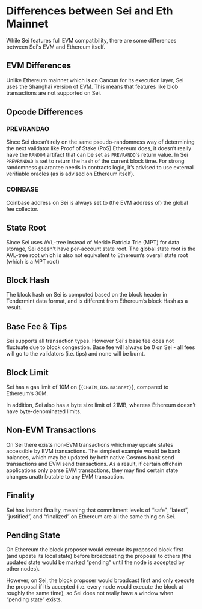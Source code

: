 
# Differences between Sei and Eth Mainnet

While Sei features full EVM compatibility, there are some differences between Sei's EVM and Ethereum itself.

## EVM Differences

Unlike Ethereum mainnet which is on Cancun for its execution layer, Sei uses the Shanghai version of EVM. This means that features like blob transactions are not supported on Sei.

## Opcode Differences

### PREVRANDAO

Since Sei doesn’t rely on the same pseudo-randomness way of determining the next validator like Proof of Stake (PoS) Ethereum does, it doesn’t really have the `RANDOM` artifact that can be set as `PREVRANDO`'s return value.
In Sei `PREVRANDAO` is set to return the hash of the current block time. For strong randomness guarantee needs in contracts logic, it’s advised to use external verifiable oracles (as is advised on Ethereum itself).

### COINBASE

Coinbase address on Sei is always set to (the EVM address of) the global fee collector.

## State Root

Since Sei uses AVL-tree instead of Merkle Patricia Trie (MPT) for data storage, Sei doesn’t have per-account state root. The global state root is the AVL-tree root which is also not equivalent to Ethereum’s overall state root (which is a MPT root)

## Block Hash

The block hash on Sei is computed based on the block header in Tendermint data format, and is different from Ethereum’s block Hash as a result.

## Base Fee & Tips

Sei supports all transaction types. However Sei's base fee does not fluctuate due to block congestion. Base fee will always be 0 on Sei - all fees will go to the validators (i.e. tips) and none will be burnt.

## Block Limit

Sei has a gas limit of 10M on {<Code>{CHAIN_IDS.mainnet}</Code>}, compared to Ethereum’s 30M.

In addition, Sei also has a byte size limit of 21MB, whereas Ethereum doesn’t have byte-denominated limits.

## Non-EVM Transactions

On Sei there exists non-EVM transactions which may update states accessible by EVM transactions. The simplest example would be bank balances, which may be updated by both native Cosmos bank send transactions and EVM send transactions.
As a result, if certain offchain applications only parse EVM transactions, they may find certain state changes unattributable to any EVM transaction.

## Finality

Sei has instant finality, meaning that commitment levels of “safe”, “latest”, “justified”, and “finalized” on Ethereum are all the same thing on Sei.

## Pending State

On Ethereum the block proposer would execute its proposed block first (and update its local state) before broadcasting the proposal to others (the updated state would be marked “pending” until the node is accepted by other nodes).

However, on Sei, the block proposer would broadcast first and only execute the proposal if it’s accepted (i.e. every node would execute the block at roughly the same time), so Sei does not really have a window when “pending state” exists.
